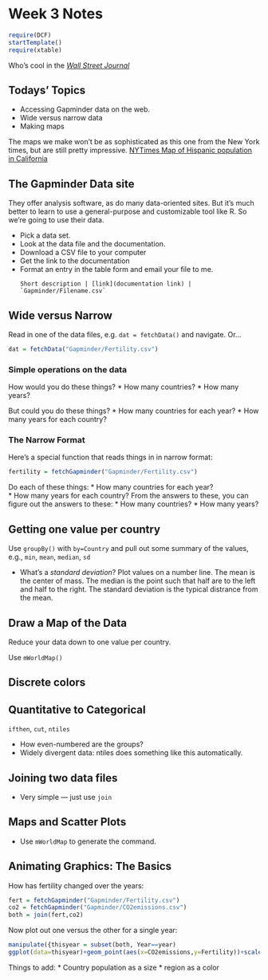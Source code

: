 Week 3 Notes
===============

```r
require(DCF)
startTemplate()
require(xtable)
```

Who's cool in the [*Wall Street Journal*](http://online.wsj.com/article/SB10001424127887323478304578332850293360468.html?mod=WSJ_hps_RightRailColumns#)

## Todays' Topics

* Accessing Gapminder data on the web.
* Wide versus narrow data
* Making maps

The maps we make won't be as sophisticated as this one from the New York times, but are still pretty impressive. [NYTimes Map of Hispanic population in California](http://www.nytimes.com/interactive/2013/02/20/us/hispanics-californias-next-majority.html?hp)

## The Gapminder Data site

They offer analysis software, as do many data-oriented sites.  But it's much better to learn to use a general-purpose and customizable tool like R.  So we're going to use their data.

* Pick a data set.
* Look at the data file and the documentation.
* Download a CSV file to your computer
* Get the link to the documentation
* Format an entry in the table form and email your file to me.
<code>  
    Short description | \[link](documentation link) | \`Gapminder/Filename.csv\`
</code>

## Wide versus Narrow

Read in one of the data files, e.g. `dat = fetchData()` and navigate.  Or...
```r
dat = fetchData("Gapminder/Fertility.csv")
```

### Simple operations on the data

How would you do these things?
* How many countries?
* How many years?

But could you do these things?
* How many countries for each year?
* How many years for each country?

### The Narrow Format

Here's a special function that reads things in in narrow format:
```r
fertility = fetchGapminder("Gapminder/Fertility.csv")
```

Do each of these things:
* How many countries for each year?  
* How many years for each country?
From the answers to these, you can figure out the answers to these:
* How many countries?
* How many years?


## Getting one value per country

Use `groupBy()` with `by=Country` and pull out some summary of the values, e.g., `min`, `mean`, `median`, `sd`

* What's a *standard deviation*?  Plot values on a number line.  The mean is the center of mass.  The median is the point such that half are to the left and half to the right.  The standard deviation is the typical distrance from the mean.


## Draw a Map of the Data

Reduce your data down to one value per country.

Use `mWorldMap()`

## Discrete colors

## Quantitative to Categorical

`ifthen`, `cut`, `ntiles`

* How even-numbered are the groups?
* Widely divergent data: ntiles does something like this automatically.

## Joining two data files

* Very simple --- just use `join`

## Maps and Scatter Plots

* Use `mWorldMap` to generate the command.

## Animating Graphics: The Basics

How has fertility changed over the years:
```r
fert = fetchGapminder("Gapminder/Fertility.csv")
co2 = fetchGapminder("Gapminder/CO2emissions.csv")
both = join(fert,co2)
```

Now plot out one versus the other for a single year:
```r
manipulate({thisyear = subset(both, Year==year)
ggplot(data=thisyear)+geom_point(aes(x=CO2emissions,y=Fertility))+scale_x_log10(limits=c(1,1e9))+ylim(0,10)},year=slider(min=1950,max=2010,label="Year")) 
```

Things to add:
* Country population as a size
* region as a color

